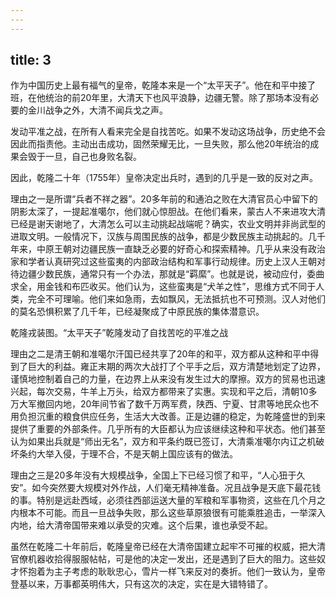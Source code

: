 ```yaml
---
---
---
```

title: 3
---



作为中国历史上最有福气的皇帝，乾隆本来是一个“太平天子”。他在和平中接了班，在他统治的前20年里，大清天下也风平浪静，边疆无警。除了那场本没有必要的金川战争之外，大清不闻兵戈之声。

发动平准之战，在所有人看来完全是自找苦吃。如果不发动这场战争，历史绝不会因此而指责他。主动出击成功，固然荣耀无比，一旦失败，那么他20年统治的成果会毁于一旦，自己也身败名裂。

因此，乾隆二十年（1755年）皇帝决定出兵时，遇到的几乎是一致的反对之声。

理由之一是所谓“兵者不祥之器”。20多年前的和通泊之败在大清官员心中留下的阴影太深了，一提起准噶尔，他们就心惊胆战。在他们看来，蒙古人不来进攻大清已经是谢天谢地了，大清怎么可以主动挑起战端呢？确实，农业文明并非尚武型的进取文明。一般情况下，汉族与周围民族的战争，都是少数民族主动挑起的。几千年来，中原王朝对边疆民族一直缺乏必要的好奇心和探索精神。几乎从来没有政治家和学者认真研究过这些蛮夷的内部政治结构和军事行动规律。历史上汉人王朝对待边疆少数民族，通常只有一个办法，那就是“羁縻”。也就是说，被动应付，委曲求全，用金钱和布匹收买。他们认为，这些蛮夷是“犬羊之性”，思维方式不同于人类，完全不可理喻。他们来如急雨，去如飘风，无法抵抗也不可预测。汉人对他们的莫名恐惧积累了几千年，已经凝聚成了中原民族的集体潜意识。



乾隆戎装图。“太平天子”乾隆发动了自找苦吃的平准之战

理由之二是清王朝和准噶尔汗国已经共享了20年的和平，双方都从这种和平中得到了巨大的利益。雍正末期的两次大战打了个平手之后，双方清楚地划定了边界，谨慎地控制着自己的力量，在边界上从来没有发生过大的摩擦。双方的贸易也迅速兴起，每次交易，牛羊上万头，给双方都带来了实惠。实现和平之后，清朝10多万大军撤回内地，20年间节省了数千万两军费，陕西、宁夏、甘肃等地民众也不用负担沉重的粮食供应任务，生活大大改善。正是边疆的稳定，为乾隆盛世的到来提供了重要的外部条件。几乎所有的大臣都认为应该继续这种和平状态。他们甚至认为如果出兵就是“师出无名”，双方和平条约既已签订，大清乘准噶尔内讧之机破坏条约大举入侵，于理不合，不是天朝上国应该有的做法。

理由之三是20多年没有大规模战争，全国上下已经习惯了和平，“人心狃于久安”。如今突然要大规模对外作战，人们毫无精神准备。况且战争是天底下最花钱的事。特别是远赴西域，必须往西部运送大量的军粮和军事物资，这些在几个月之内根本不可能。而且一旦战争失败，那么这些草原狼很有可能乘胜追击，一举深入内地，给大清帝国带来难以承受的灾难。这个后果，谁也承受不起。

虽然在乾隆二十年前后，乾隆皇帝已经在大清帝国建立起牢不可摧的权威，把大清官僚机器收拾得服服帖帖，可是他的决定一发出，还是遇到了巨大的阻力。这些奴才怀抱着为主子考虑的耿耿忠心，雪片一样飞来反对的奏折。他们一致认为，皇帝登基以来，万事都英明伟大，只有这次的决定，实在是大错特错了。
